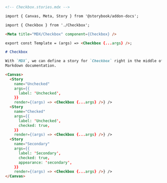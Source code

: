 ```md
<!-- Checkbox.stories.mdx -->

import { Canvas, Meta, Story } from '@storybook/addon-docs';

import { Checkbox } from './Checkbox';

<Meta title="MDX/Checkbox" component={Checkbox} />

export const Template = (args) => <Checkbox {...args} />;

# Checkbox

With `MDX`, we can define a story for `Checkbox` right in the middle of our
Markdown documentation.

<Canvas>
  <Story 
    name="Unchecked"
    args={{ 
      label: 'Unchecked',
    }}
    render={(args) => <Checkbox {...args} />} />
  <Story 
    name="Checked"
    args={{ 
      label: 'Unchecked', 
      checked: true,
    }}
    render={(args) => <Checkbox {...args} />} />
  <Story 
    name="Secondary" 
    args={{
      label: 'Secondary', 
      checked: true, 
      appearance: 'secondary',
    }}
    render={(args) => <Checkbox {...args} />} />
</Canvas>
```
